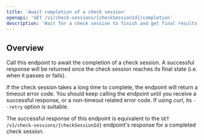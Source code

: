 ```yaml
---
title: 'Await completion of a check session'
openapi: 'GET /v1/check-sessions/{checkSessionId}/completion'
description: 'Wait for a check session to finish and get final results'
---
```


## Overview

Call this endpoint to await the completion of a check session. A successful response will be returned once the check session reaches its final state (i.e. when it passes or fails).

If the check session takes a long time to complete, the endpoint will return a timeout error code. You should keep calling the endpoint until you receive a successful response, or a non-timeout related error code. If using *curl*, its `--retry` option is suitable.

The successful response of this endpoint is equivalent to the `GET /v1/check-sessions/{checkSessionId}` endpoint's response for a completed check session.